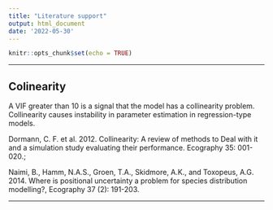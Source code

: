 ```yaml
---
title: "Literature support"
output: html_document
date: '2022-05-30'
---
```


```r
knitr::opts_chunk$set(echo = TRUE)
```

------------------------------------

## Colinearity

A VIF greater than 10 is a signal that the model has a collinearity problem.
Collinearity causes instability in parameter estimation in regression-type models. 

Dormann, C. F. et al. 2012. Collinearity: A review of methods to Deal with it and a simulation study evaluating their performance. Ecography 35: 001-020.;

Naimi, B., Hamm, N.A.S., Groen, T.A., Skidmore, A.K., and Toxopeus, A.G. 2014. Where is positional uncertainty a problem for species distribution modelling?, Ecography 37 (2): 191-203.

------------------------------------
